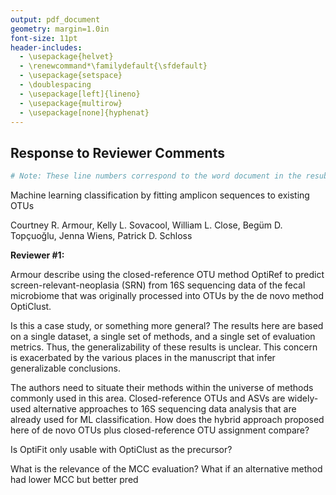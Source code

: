 ```yaml
---
output: pdf_document
geometry: margin=1.0in
font-size: 11pt
header-includes:
  - \usepackage{helvet}
  - \renewcommand*\familydefault{\sfdefault}
  - \usepackage{setspace}
  - \doublespacing
  - \usepackage[left]{lineno}
  - \usepackage{multirow}
  - \usepackage[none]{hyphenat}
---
```


## Response to Reviewer Comments

```r
# Note: These line numbers correspond to the word document in the resubmission folder
```

Machine learning classification by fitting amplicon sequences to existing OTUs

Courtney R. Armour, Kelly L. Sovacool, William L. Close, Begüm D. Topçuoğlu, Jenna Wiens, Patrick D. Schloss

**Reviewer #1:**

Armour describe using the closed-reference OTU method OptiRef to predict screen-relevant-neoplasia (SRN) from 16S sequencing data of the fecal microbiome that was originally processed into OTUs by the de novo method OptiClust.

Is this a case study, or something more general? The results here are based on a single dataset, a single set of methods, and a single set of evaluation metrics. Thus, the generalizability of these results is unclear. This concern is exacerbated by the various places in the manuscript that infer generalizable conclusions.

\textcolor{blue}{The purpose of this paper is to provide an example of a scenario when the previously publish OptiFit algorithm could be useful. We are demonstrating here that it is possible to use your own data as a reference for consistent OTU classifications without a needing a reference database. We have clarified this throughout the text.}

The authors need to situate their methods within the universe of methods commonly used in this area. Closed-reference OTUs and ASVs are widely-used alternative approaches to 16S sequencing data analysis that are already used for ML classification. How does the hybrid approach proposed here of de novo OTUs plus closed-reference OTU assignment compare?

\textcolor{blue}{We thank the reviewer for this suggestion and agree that this strengthens the paper. We added the following methods: reference based clustring using OptiFit and the GreenGenes reference, \*de novo\* clustering using VSEARCH, and reference-based clustering using VSEARCH and the GreenGenes reference. See lines 53 - 74 and Figure 1 for workflow descriptions and lines 99 - 112 and Figure 2 for the results.}

Is OptiFit only usable with OptiClust as the precursor?

\textcolor{blue}{OptiFit is not dependent on use of OptiClust as the precurson, you could use any algorithm to cluster the reference and then use OptiFit to fit additional data.}

What is the relevance of the MCC evaluation? What if an alternative method had lower MCC but better pred

\textcolor{blue}{The MCC score is a measure of OTU cluster quality based on the similarity of sequences and whether they are appropriately clustered together or not. Since we added additional methods, we can see that some methods do have lower MCC but equal model performance. This likely indicates that the model depends on well clustered OTUs. We've added some discussion on this to the paper (lines: 118 - 122).}
